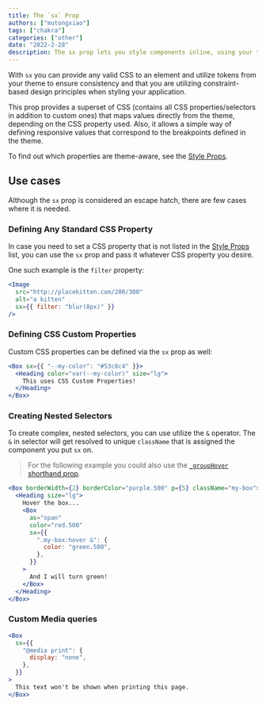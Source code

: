 ```yaml
---
title: The `sx` Prop
authors: ["mutongxiao"]
tags: ["chakra"]
categories: ["other"]
date: "2022-2-28"
description: The sx prop lets you style components inline, using your theme tokens.
---
```


With `sx` you can provide any valid CSS to an element and utilize tokens from
your theme to ensure consistency and that you are utilizing constraint-based
design principles when styling your application.

This prop provides a superset of CSS (contains all CSS properties/selectors in
addition to custom ones) that maps values directly from the theme, depending on
the CSS property used. Also, it allows a simple way of defining responsive
values that correspond to the breakpoints defined in the theme.

To find out which properties are theme-aware, see the
[Style Props](https://chakra-ui.com/docs/styled-system/features/style-props).

## Use cases

Although the `sx` prop is considered an escape hatch, there are few cases where
it is needed.

### Defining Any Standard CSS Property

In case you need to set a CSS property that is not listed in the
[Style Props](/docs/styled-system/features/style-props) list, you can use the
`sx` prop and pass it whatever CSS property you desire.

One such example is the `filter` property:

```jsx
<Image
  src="http://placekitten.com/200/300"
  alt="a kitten"
  sx={{ filter: "blur(8px)" }}
/>
```

### Defining CSS Custom Properties

Custom CSS properties can be defined via the `sx` prop as well:

```jsx
<Box sx={{ "--my-color": "#53c8c4" }}>
  <Heading color="var(--my-color)" size="lg">
    This uses CSS Custom Properties!
  </Heading>
</Box>
```

### Creating Nested Selectors

To create complex, nested selectors, you can use utilize the `&` operator. The
`&` in selector will get resolved to unique `className` that is assigned the
component you put `sx` on.

> For the following example you could also use the
> [`_groupHover` shorthand prop](/docs/styled-system/features/style-props#pseudo).

```jsx
<Box borderWidth={2} borderColor="purple.500" p={5} className="my-box">
  <Heading size="lg">
    Hover the box...
    <Box
      as="span"
      color="red.500"
      sx={{
        ".my-box:hover &": {
          color: "green.500",
        },
      }}
    >
      And I will turn green!
    </Box>
  </Heading>
</Box>
```

### Custom Media queries

```jsx
<Box
  sx={{
    "@media print": {
      display: "none",
    },
  }}
>
  This text won't be shown when printing this page.
</Box>
```
